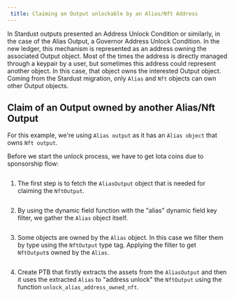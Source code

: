 ```yaml
---
 title: Claiming an Output unlockable by an Alias/Nft Address
---
```


In Stardust outputs presented an Address Unlock Condition or similarly, in the case of the Alias Output, a Governor Address Unlock Condition. In the new ledger, this mechanism is represented as an address owning the associated Output object. Most of the times the address is directly managed through a keypair by a user, but sometimes this address could represent another object. In this case, that object owns the interested Output object. Coming from the Stardust migration, only `Alias` and `Nft` objects can own other Output objects.       

## Claim of an Output owned by another Alias/Nft Output


For this example, we're using `Alias output` as it has an `Alias object` that owns `Nft output`.

Before we start the unlock process, we have to get Iota coins due to sponsorship flow:
<Tabs>
<TabItem value="rs" label="Rust">

```rust file=<rootDir>/docs/examples/rust/stardust/address_unlock_condition.rs#L313-L332
```

</TabItem>
</Tabs>

1. The first step is to fetch the `AliasOutput` object that is needed for claiming the `NftOutput`.

<Tabs>
<TabItem value="rs" label="Rust">

```rust file=<rootDir>/docs/examples/rust/stardust/address_unlock_condition.rs#L74-L90
```

</TabItem>
<TabItem value="ts" label="TypeScript">

</TabItem>
</Tabs>

2. By using the dynamic field function with the "alias" dynamic field key filter, we gather the `Alias` object itself.

<Tabs>
<TabItem value="rs" label="Rust">

```rust file=<rootDir>/docs/examples/rust/stardust/address_unlock_condition.rs#L95-L105
```

</TabItem>
<TabItem value="ts" label="TypeScript">

</TabItem>
</Tabs>

3. Some objects are owned by the `Alias` object. In this case we filter them by type using the `NftOutput` type tag.
Applying the filter to get `NftOutput`s owned by the `Alias`.

<Tabs>
<TabItem value="rs" label="Rust">

```rust file=<rootDir>/docs/examples/rust/stardust/address_unlock_condition.rs#L109-L130
```

</TabItem>
<TabItem value="ts" label="TypeScript">

</TabItem>
</Tabs>

4. Create PTB that firstly extracts the assets from the `AliasOutput` and then it uses the extracted `Alias` to "address unlock" the `NftOutput` using the funсtion `unlock_alias_address_owned_nft`.

<Tabs>
<TabItem value="rs" label="Rust">

```rust file=<rootDir>/docs/examples/rust/stardust/address_unlock_condition.rs#L132-L241
```

</TabItem>
<TabItem value="ts" label="TypeScript">

</TabItem>
</Tabs>